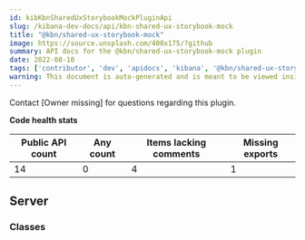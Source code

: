 ```yaml
---
id: kibKbnSharedUxStorybookMockPluginApi
slug: /kibana-dev-docs/api/kbn-shared-ux-storybook-mock
title: "@kbn/shared-ux-storybook-mock"
image: https://source.unsplash.com/400x175/?github
summary: API docs for the @kbn/shared-ux-storybook-mock plugin
date: 2022-08-10
tags: ['contributor', 'dev', 'apidocs', 'kibana', '@kbn/shared-ux-storybook-mock']
warning: This document is auto-generated and is meant to be viewed inside our experimental, new docs system. Reach out in #docs-engineering for more info.
---
```




Contact [Owner missing] for questions regarding this plugin.

**Code health stats**

| Public API count  | Any count | Items lacking comments | Missing exports |
|-------------------|-----------|------------------------|-----------------|
| 14 | 0 | 4 | 1 |

## Server

### Classes
<DocDefinitionList data={kbnSharedUxStorybookMockObj.server.classes}/>

